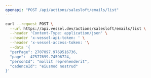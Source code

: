 ```yaml
---
openapi: "POST /api/actions/salesloft/emails/list"
---
```


<RequestExample>

```bash Request
curl --request POST \
  --url https://api.vessel.dev/actions/salesloft/emails/list \
  --header 'Content-Type: application/json' \
  --header 'x-vessel-api-token: ' \
  --header 'x-vessel-access-token: '\
  --data '{
  "perPage": 2707097.9769516736,
  "page": -47577699.74596724,
  "personId": "mollit reprehenderit",
  "cadenceId": "eiusmod nostrud"
}'
```

</RequestExample>
